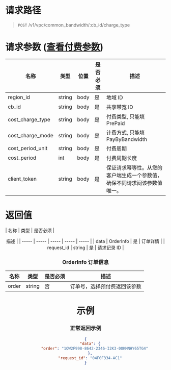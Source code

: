 # 请求路径
>`POST` /v1/vpc/common_bandwidth/:cb_id/charge_type

# 请求参数 ([查看付费参数](https://developer.qiniu.com/qvm/8006/common-params))
| 名称 | 类型 | 位置 | 是否必须 | <center>描述 |
| ----- | ----- | ----- | ----- | ----- |
| region_id | string | body | 是 | 地域 ID|
| cb_id | string | body | 是 | 共享带宽 ID |
| cost_charge_type | string | body | 是 | 付费类型, 只能填 PrePaid |
| cost_charge_mode | string | body | 是 | 计费方式, 只能填 PayByBandwidth |
| cost_period_unit | string | body | 是 | 付费周期 |
| cost_period | int | body | 是 | 付费周期长度|
| client_token | string | body | 是 | 保证请求幂等性。从您的客户端生成一个参数值，确保不同请求间该参数值唯一。 |

# 返回值

| 名称 | 类型 | 是否必须 | <center>描述 |
| ----- | ----- | ----- | ----- | ----- |
| data | OrderInfo | 是 | 订单详情 |
| request_id | string | 是 | 请求记录 ID |

### OrderInfo 订单信息
| 名称 | 类型 | 是否必须 | <center>描述 |
| ----- | ----- | ----- | ----- |
| order | string | 否 | 订单号，选择预付费返回该参数 |

# 示例
### 正常返回示例
```json
{
    "data": {
        "order": "1QW2F998-8642-2346-I2K3-0OKMNHY65TG4"
    },
    "request_id": "04F0F334-AC1"
}
```